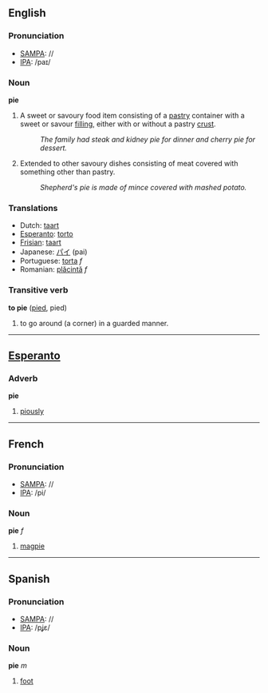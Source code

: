 ==English==
===Pronunciation===
*[[w:SAMPA|SAMPA]]: //
*[[w:IPA|IPA]]: /paɪ/

=== Noun ===
'''pie'''

#A sweet or savoury food item consisting of a [[pastry]] container with a sweet or savour [[filling]], either with or without a pastry [[crust]].
#:''The family had steak and kidney pie for dinner and cherry pie for dessert.''
#Extended to other savoury dishes consisting of meat covered with something other than pastry.
#:''Shepherd's pie is made of mince covered with mashed potato.''

=== Translations ===
*Dutch: [[taart]]
*[[Esperanto]]: [[torto]]
*[[Frisian]]: [[taart]]
*Japanese: [[パイ]] (pai)
*Portuguese: [[torta]] ''f''
*Romanian: [[plăcintă]] ''f''

=== Transitive verb ===
'''to pie''' ([[pied]], pied)

# to go around (a corner) in a guarded manner.

----
==[[Esperanto]]==
=== Adverb ===
'''pie'''

#[[piously]]

----
==French==

===Pronunciation===
*[[w:SAMPA|SAMPA]]: //
*[[w:IPA|IPA]]: /pi/

=== Noun ===
'''pie''' ''f''

#[[magpie]]

----
==Spanish==
===Pronunciation===
*[[w:SAMPA|SAMPA]]: //
*[[w:IPA|IPA]]: /pʝε/

=== Noun ===
'''pie''' ''m''

#[[foot]]